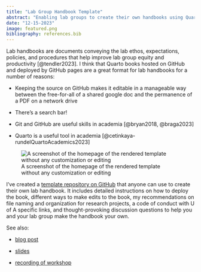 ```yaml
---
title: "Lab Group Handbook Template"
abstract: "Enabling lab groups to create their own handbooks using Quarto and GitHub"
date: "12-15-2023"
image: featured.png
bibliography: references.bib
---
```


Lab handbooks are documents conveying the lab ethos, expectations, policies, and procedures that help improve lab group equity and productivity [@tendler2023].
I think that Quarto books hosted on GitHub and deployed by GitHub pages are a great format for lab handbooks for a number of reasons:

-   Keeping the source on GitHub makes it editable in a manageable way between the free-for-all of a shared google doc and the permanence of a PDF on a network drive

-   There's a search bar!

-   Git and GitHub are useful skills in academia [@bryan2018, @braga2023]

-   Quarto is a useful tool in academia [@cetinkaya-rundelQuartoAcademics2023]

![A screenshot of the homepage of the rendered template without any customization or editing](featured.png){fig-alt="Screenshot of a template lab group handbook site.  Title and author are both placeholders (GROUP_NAME and PI_NAME, respectively).  Home page reads \"Welcome! Note to lab members: this document is a work in progress and may change. It is your responsibility to be familiar with the content, so you should review these policies regularly\".  The table of contents has sections Welcome, Editing This Book, Code of Conduct, Group Expectations, Onboarding, Offboarding, Research Best Practices, Authorship, and References" fig-align="center"}

I've created a [template repository on GitHub](https://github.com/cct-datascience/group-handbook-template) that anyone can use to create their own lab handbook.
It includes detailed instructions on how to deploy the book, different ways to make edits to the book, my recommendations on file naming and organization for research projects, a code of conduct with U of A specific links, and thought-provoking discussion questions to help you and your lab group make the handbook your own.

See also:

-   [blog post](https://datascience.cct.arizona.edu/news/lab-group-handbook-template-and-workshop)

-   [slides](https://cct-datascience.quarto.pub/creating-a-lab-group-handbook-with-quarto/)

-   [recording of workshop](https://youtu.be/ad-1P11O5a4?si=v2OPU39_I5Kfa3a8)

